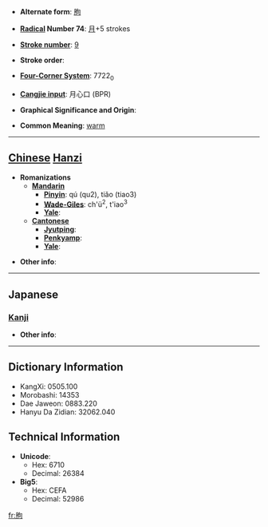 * '''Alternate form''': [[胊]]

* '''[[Wiktionary:Chinese radical index| Radical]] Number 74''': [[Wiktionary:Chinese radical index 月|月]]+5 strokes

* '''[[Wiktionary:Chinese total strokes index|Stroke number]]''': [[Wiktionary:Chinese total strokes index 9|9]]

* '''Stroke order''': 

* '''[[Wiktionary:Chinese four corner index|Four-Corner System]]''': 7722<sub>0</sub>

* '''[[Wiktionary:Chinese Cangjie index|Cangjie input]]''': 月心口 (BPR)

* '''Graphical Significance and Origin''': 

* '''Common Meaning''': [[warm]]

----

== [[Chinese]] [[Hanzi]] ==

* '''Romanizations'''
** '''[[Mandarin]]'''
*** '''[[Pinyin]]''': qú (qu2), tiǎo (tiao3)
*** '''[[Wade-Giles]]''': ch'ü<sup>2</sup>, t'iao<sup>3</sup>
*** '''[[Yale]]''': 
** '''[[Cantonese]]'''
*** '''[[Jyutping]]''':
*** '''[[Penkyamp]]''': 
*** '''[[Yale]]''': 

* '''Other info''': 

----

==Japanese==
===[[Kanji]]===
{{kanji|on readings=[[きょう]] (kyō), [[く]] (ku)|kun readings=[[あたたかい]] (atatakai)}}

* '''Other info''':  

----

== Dictionary Information ==

* KangXi: 0505.100
* Morobashi: 14353
* Dae Jaweon: 0883.220
* Hanyu Da Zidian: 32062.040

== Technical Information ==

* '''Unicode''':
** Hex: 6710
** Decimal: 26384
* '''Big5''':
** Hex: CEFA
** Decimal: 52986

[[fr:朐]]